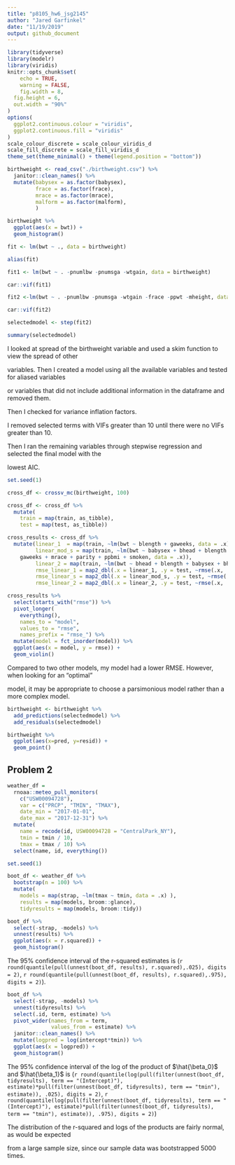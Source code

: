 ```yaml
---
title: "p8105_hw6_jsg2145"
author: "Jared Garfinkel"
date: "11/19/2019"
output: github_document
---
```


```r
library(tidyverse)
library(modelr)
library(viridis)
knitr::opts_chunk$set(
	echo = TRUE,
	warning = FALSE,
	fig.width = 8, 
  fig.height = 6,
  out.width = "90%"
)
options(
  ggplot2.continuous.colour = "viridis",
  ggplot2.continuous.fill = "viridis"
)
scale_colour_discrete = scale_colour_viridis_d
scale_fill_discrete = scale_fill_viridis_d
theme_set(theme_minimal() + theme(legend.position = "bottom"))
```

```r
birthweight <- read_csv("./birthweight.csv") %>% 
  janitor::clean_names() %>% 
  mutate(babysex = as.factor(babysex),
         frace = as.factor(frace),
         mrace = as.factor(mrace),
         malform = as.factor(malform),
         )
```

```r
birthweight %>% 
  ggplot(aes(x = bwt)) +
  geom_histogram()
```

```r
fit <- lm(bwt ~ ., data = birthweight)
```

```r
alias(fit)
```

```r
fit1 <- lm(bwt ~ . -pnumlbw -pnumsga -wtgain, data = birthweight)
```

```r
car::vif(fit1)
```

```r
fit2 <-lm(bwt ~ . -pnumlbw -pnumsga -wtgain -frace -ppwt -mheight, data = birthweight)
```

```r
car::vif(fit2)
```


```r
selectedmodel <- step(fit2)
```

```r
summary(selectedmodel)
```

I looked at spread of the birthweight variable and used a skim function to view the spread of other 

variables. Then I created a model using all the available variables and tested for aliased variables 

or variables that did not include additional information in the dataframe and removed them. 

Then I checked for variance inflation factors.

I removed selected terms with VIFs greater than 10 until there were no VIFs greater than 10. 

Then I ran the remaining variables through stepwise regression and selected the final model with the

lowest AIC.

```r
set.seed(1)

cross_df <- crossv_mc(birthweight, 100)
```

```r
cross_df <- cross_df %>% 
  mutate(
    train = map(train, as_tibble),
    test = map(test, as_tibble))
```

```r
cross_results <- cross_df %>% 
  mutate(linear_1  = map(train, ~lm(bwt ~ blength + gaweeks, data = .x)),
         linear_mod_s = map(train, ~lm(bwt ~ babysex + bhead + blength + delwt + fincome + 
    gaweeks + mrace + parity + ppbmi + smoken, data = .x)),
         linear_2 = map(train, ~lm(bwt ~ bhead + blength + babysex + bhead * blength * babysex + bhead * blength + bhead * babysex + blength * babysex, data = .x)),
         rmse_linear_1 = map2_dbl(.x = linear_1, .y = test, ~rmse(.x, .y)),
         rmse_linear_s = map2_dbl(.x = linear_mod_s, .y = test, ~rmse(.x, .y)),
         rmse_linear_2 = map2_dbl(.x = linear_2, .y = test, ~rmse(.x, .y)))
```

```r
cross_results %>% 
  select(starts_with("rmse")) %>% 
  pivot_longer(
    everything(),
    names_to = "model", 
    values_to = "rmse",
    names_prefix = "rmse_") %>% 
  mutate(model = fct_inorder(model)) %>% 
  ggplot(aes(x = model, y = rmse)) + 
  geom_violin()
```

Compared to two other models, my model had a lower RMSE. However, when looking for an "optimal"

model, it may be appropriate to choose a parsimonious model rather than a more complex model.

```r
birthweight <- birthweight %>% 
  add_predictions(selectedmodel) %>% 
  add_residuals(selectedmodel)
```

```r
birthweight %>%
  ggplot(aes(x=pred, y=resid)) + 
  geom_point()
```



## Problem 2

```r
weather_df = 
  rnoaa::meteo_pull_monitors(
    c("USW00094728"),
    var = c("PRCP", "TMIN", "TMAX"), 
    date_min = "2017-01-01",
    date_max = "2017-12-31") %>%
  mutate(
    name = recode(id, USW00094728 = "CentralPark_NY"),
    tmin = tmin / 10,
    tmax = tmax / 10) %>%
  select(name, id, everything())
```

```r
set.seed(1)

boot_df <- weather_df %>% 
  bootstrap(n = 100) %>% 
  mutate(
    models = map(strap, ~lm(tmax ~ tmin, data = .x) ),
    results = map(models, broom::glance),
    tidyresults = map(models, broom::tidy))
```

```r
boot_df %>% 
  select(-strap, -models) %>% 
  unnest(results) %>% 
  ggplot(aes(x = r.squared)) +
  geom_histogram()
```

The 95% confidence interval of the r-squared estimates is (`r round(quantile(pull(unnest(boot_df, results), r.squared),.025), digits = 2)`, `r round(quantile(pull(unnest(boot_df, results), r.squared),.975), digits = 2)`).

```r
boot_df %>% 
  select(-strap, -models) %>% 
  unnest(tidyresults) %>% 
  select(.id, term, estimate) %>% 
  pivot_wider(names_from = term,
              values_from = estimate) %>% 
  janitor::clean_names() %>% 
  mutate(logpred = log(intercept*tmin)) %>% 
  ggplot(aes(x = logpred)) +
  geom_histogram()
```

The 95% confidence interval of the log of the product of $\hat{\beta_0}$ and $\hat{\beta_1}$ is (`r round(quantile(log(pull(filter(unnest(boot_df, tidyresults), term == "(Intercept)"), estimate)*pull(filter(unnest(boot_df, tidyresults), term == "tmin"), estimate)), .025), digits = 2)`, `r round(quantile(log(pull(filter(unnest(boot_df, tidyresults), term == "(Intercept)"), estimate)*pull(filter(unnest(boot_df, tidyresults), term == "tmin"), estimate)), .975), digits = 2)`)

The distribution of the r-squared and logs of the products are fairly normal, as would be expected

from a large sample size, since our sample data was bootstrapped 5000 times.